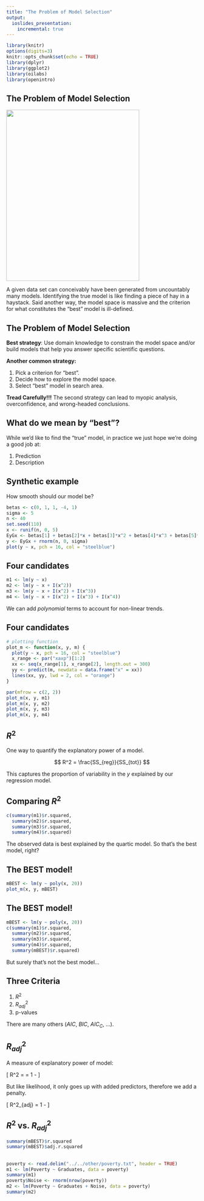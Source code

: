 ```yaml
---
title: "The Problem of Model Selection"
output:
  ioslides_presentation:
    incremental: true
---
```


```r
library(knitr)
options(digits=3)
knitr::opts_chunk$set(echo = TRUE)
library(dplyr)
library(ggplot2)
library(oilabs)
library(openintro)
```


## The Problem of Model Selection {.build}

<div class="columns-2">

<img src="http://www.evilenglish.net/wp-content/uploads/2014/07/needle_haystack.jpg" height="450px" width="350px" />

A given data set can conceivably have been generated from uncountably
many models.  Identifying the true model is like finding a piece of hay in a 
haystack. Said another way, the model space is massive and the criterion for
what constitutes the "best" model is ill-defined.

</div>


## The Problem of Model Selection {.build}

**Best strategy**: Use domain knowledge to constrain the model space and/or
build models that help you answer specific scientific questions.

**Another common strategy:**

1. Pick a criterion for "best".
2. Decide how to explore the model space.
3. Select "best" model in search area.

**Tread Carefully!!!**  The second strategy can lead to myopic analysis, 
overconfidence, and wrong-headed conclusions.


## What do we mean by "best"? {.build}

While we'd like to find the "true" model, in practice we just hope we're doing
a good job at:

1. Prediction
2. Description


## Synthetic example

How smooth should our model be?

```r
betas <- c(0, 1, 1, -4, 1)
sigma <- 5
n <- 40
set.seed(110)
x <- runif(n, 0, 5)
EyGx <- betas[1] + betas[2]*x + betas[3]*x^2 + betas[4]*x^3 + betas[5]*x^4
y <- EyGx + rnorm(n, 0, sigma)
plot(y ~ x, pch = 16, col = "steelblue")
```


## Four candidates {.build}

```r
m1 <- lm(y ~ x)
m2 <- lm(y ~ x + I(x^2))
m3 <- lm(y ~ x + I(x^2) + I(x^3))
m4 <- lm(y ~ x + I(x^2) + I(x^3) + I(x^4))
```

We can add *polynomial* terms to account for non-linear trends.


## Four candidates

```r
# plotting function
plot_m <- function(x, y, m) {
  plot(y ~ x, pch = 16, col = "steelblue")
  x_range <- par("xaxp")[1:2]
  xx <- seq(x_range[1], x_range[2], length.out = 300)
  yy <- predict(m, newdata = data.frame("x" = xx))
  lines(xx, yy, lwd = 2, col = "orange")
}
```

```r
par(mfrow = c(2, 2))
plot_m(x, y, m1)
plot_m(x, y, m2)
plot_m(x, y, m3)
plot_m(x, y, m4)
```


## $R^2$ {.build}

One way to quantify the explanatory power of a model.

$$ R^2 = \frac{SS_{reg}}{SS_{tot}} $$

This captures the proportion of variability in the $y$ explained by our 
regression model.


## Comparing $R^2$ {.build}

```r
c(summary(m1)$r.squared,
  summary(m2)$r.squared,
  summary(m3)$r.squared,
  summary(m4)$r.squared)
```

The observed data is best explained by the quartic model.  So
that's the best model, right?


## The BEST model!

```r
mBEST <- lm(y ~ poly(x, 20))
plot_m(x, y, mBEST)
```


## The BEST model! {.build}

```r
mBEST <- lm(y ~ poly(x, 20))
c(summary(m1)$r.squared,
  summary(m2)$r.squared,
  summary(m3)$r.squared,
  summary(m4)$r.squared,
  summary(mBEST)$r.squared)
```

But surely that's not the best model...


## Three Criteria

1. $R^2$
2. $R^2_{adj}$
3. p-values

There are many others ($AIC$, $BIC$, $AIC_C$, ...).


## $R^2_{adj}$ {.build}

A measure of explanatory power of model:

\[ R^2 = \frac{SS_{reg}}{SS_{tot}} = 1 - \frac{SS_{res}}{SS_{tot}} \]

But like likelihood, it only goes up with added predictors, therefore we add a
penalty.

\[ R^2_{adj} = 1 - \frac{SS_{res}/(n - (p + 1))}{SS_{tot}/(n - 1)} \]


## $R^2$ vs. $R^2_{adj}$ {.smaller}

```r
summary(mBEST)$r.squared
summary(mBEST)$adj.r.squared
```



## {.smaller}

```r
poverty <- read.delim("../../other/poverty.txt", header = TRUE)
m1 <- lm(Poverty ~ Graduates, data = poverty)
summary(m1)
poverty$Noise <- rnorm(nrow(poverty))
m2 <- lm(Poverty ~ Graduates + Noise, data = poverty)
summary(m2)
```

